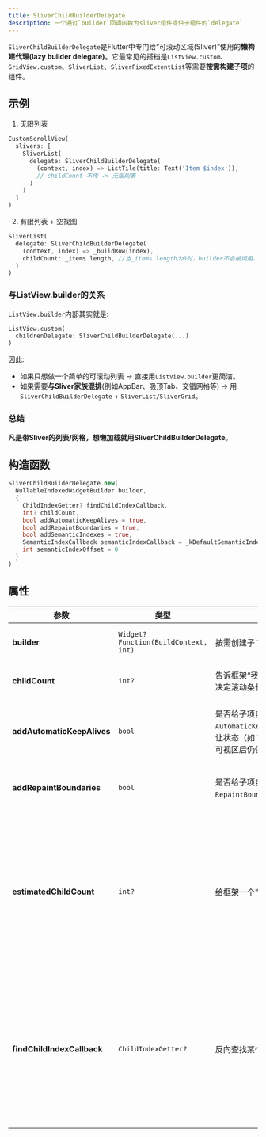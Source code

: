 ```yaml
---
title: SliverChildBuilderDelegate
description: 一个通过`builder`回调函数为sliver组件提供子组件的`delegate`
---
```


`SliverChildBuilderDelegate`是Flutter中专门给“可滚动区域(Sliver)”使用的**懒构建代理(lazy builder delegate)**。它最常见的搭档是`ListView.custom`、`GridView.custom`、`SliverList`、`SliverFixedExtentList`等需要**按需构建子项**的组件。

## 示例
1. 无限列表
```dart
CustomScrollView(
  slivers: [
    SliverList(
      delegate: SliverChildBuilderDelegate(
        (context, index) => ListTile(title: Text('Item $index')),
        // childCount 不传 -> 无限列表
      )
    )
  ]
)
```

2. 有限列表 + 空视图
```dart
SliverList(
  delegate: SliverChildBuilderDelegate(
    (context, index) => _buildRow(index),
    childCount: _items.length, //当_items.length为0时，builder不会被调用，列表为空
  )
)
```


### 与ListView.builder的关系
`ListView.builder`内部其实就是:
```dart
ListView.custom(
  childrenDelegate: SliverChildBuilderDelegate(...)
)
```

因此:
- 如果只想做一个简单的可滚动列表 -> 直接用`ListView.builder`更简洁。
- 如果需要**与Sliver家族混排**(例如AppBar、吸顶Tab、交错网格等) -> 用`SliverChildBuilderDelegate` + `SliverList/SliverGrid`。


### 总结
**凡是带Sliver的列表/网格，想懒加载就用SliverChildBuilderDelegate**。


## 构造函数
```dart
SliverChildBuilderDelegate.new(
  NullableIndexedWidgetBuilder builder, 
  {
    ChildIndexGetter? findChildIndexCallback, 
    int? childCount, 
    bool addAutomaticKeepAlives = true, 
    bool addRepaintBoundaries = true, 
    bool addSemanticIndexes = true, 
    SemanticIndexCallback semanticIndexCallback = _kDefaultSemanticIndexCallback, 
    int semanticIndexOffset = 0
  }
)
```

## 属性
| 参数 | 类型 | 作用一句话 | 常见取值 |
|---|---|---|---|
| **builder** | `Widget? Function(BuildContext, int)` | 按需创建子 Widget | 返回 `ListTile`、`Card` 等 |
| **childCount** | `int?` | 告诉框架“我一共有多少个孩子”，决定滚动条长度、是否还能继续滑 | 列表长度；无限列表可省略 |
| **addAutomaticKeepAlives** | `bool` | 是否给子项自动包一层 `AutomaticKeepAliveClientMixin`，让状态（如 TextField 内容）在滑出可视区后仍保留 | 默认 `true`；如果子项无状态可设 `false` 省内存 |
| **addRepaintBoundaries** | `bool` | 是否给子项自动包一层 `RepaintBoundary`，减少重绘范围 | 默认 `true`；极端性能优化时才关 |
| **estimatedChildCount** | `int?` | 给框架一个"预估"子项数量 | 它不会限制`builder`的调用次数，也不会影响实际渲染，只是告诉框架一个大概值，当子项数量未知或很大，但又想滚动条不至于"忽大忽小"  |
| **findChildIndexCallback** | `ChildIndexGetter?` | 反向查找某个Key对应的子项索引 |  当滚动位置恢复或跳转时，框架需要知道“当前屏幕上那个Key的Widget是第几个元素”，才能正确地把滚动偏移量映射到列表索引  | 
